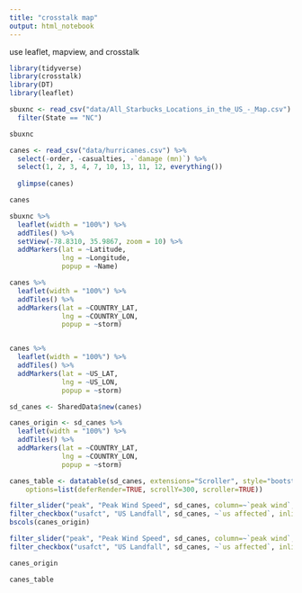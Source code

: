 ```yaml
---
title: "crosstalk map"
output: html_notebook
---
```


use leaflet, mapview, and crosstalk

```r
library(tidyverse)
library(crosstalk)
library(DT)
library(leaflet)
```


```r
sbuxnc <- read_csv("data/All_Starbucks_Locations_in_the_US_-_Map.csv") %>%
  filter(State == "NC")

sbuxnc

canes <- read_csv("data/hurricanes.csv") %>% 
  select(-order, -casualties, -`damage (mn)`) %>% 
  select(1, 2, 3, 4, 7, 10, 13, 11, 12, everything())
  
  glimpse(canes)

canes
```


``` r
sbuxnc %>% 
  leaflet(width = "100%") %>% 
  addTiles() %>% 
  setView(-78.8310, 35.9867, zoom = 10) %>% 
  addMarkers(lat = ~Latitude, 
             lng = ~Longitude, 
             popup = ~Name)
```


``` r
canes %>% 
  leaflet(width = "100%") %>% 
  addTiles() %>% 
  addMarkers(lat = ~COUNTRY_LAT, 
             lng = ~COUNTRY_LON, 
             popup = ~storm)


canes %>% 
  leaflet(width = "100%") %>% 
  addTiles() %>% 
  addMarkers(lat = ~US_LAT, 
             lng = ~US_LON, 
             popup = ~storm)
```



```r
sd_canes <- SharedData$new(canes)

canes_origin <- sd_canes %>% 
  leaflet(width = "100%") %>% 
  addTiles() %>% 
  addMarkers(lat = ~COUNTRY_LAT, 
             lng = ~COUNTRY_LON, 
             popup = ~storm)

canes_table <- datatable(sd_canes, extensions="Scroller", style="bootstrap", class="compact", width="100%",
    options=list(deferRender=TRUE, scrollY=300, scroller=TRUE))
```

``` r
filter_slider("peak", "Peak Wind Speed", sd_canes, column=~`peak wind`, step=10, width=250)
filter_checkbox("usafct", "US Landfall", sd_canes, ~`us affected`, inline = TRUE)
bscols(canes_origin)
```


```r

filter_slider("peak", "Peak Wind Speed", sd_canes, column=~`peak wind`, step=10, width=250)
filter_checkbox("usafct", "US Landfall", sd_canes, ~`us affected`, inline = TRUE)

canes_origin

canes_table
```




